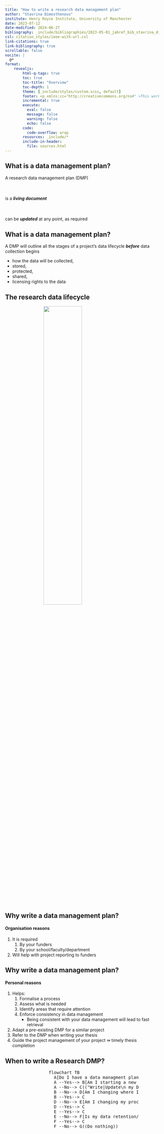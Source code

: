 ```yaml
---
title: "How to write a research data management plan"
author: "Stavrina Dimosthenous"
institute: Henry Royce Institute, University of Manchester
date: 2023-07-12
date-modified: 2024-06-27
bibliography: _include/bibliographies/2023-05-01_jabref_bib_stavrina_dimosthenous.bib
csl: citation_styles/ieee-with-url.csl
link-citations: true
link-bibliography: true
scrollable: false
nocite: |
  @*
format:
    revealjs:
        html-q-tags: true
        toc: true
        toc-title: "Overview"
        toc-depth: 1
        theme: [_include/styles/custom.scss, default]
        footer: <p xmlns:cc="http://creativecommons.org/ns#" >This work by <a rel="cc:attributionURL dct:creator" property="cc:attributionName" href="https://orcid.org/0000-0002-6199-5094">Stavrina Dimosthenous</a> is licensed under <a href="https://creativecommons.org/licenses/by-nc-sa/4.0/?ref=chooser-v1" target="_blank" rel="license noopener noreferrer" style="display:inline-block;">CC BY-NC-SA 4.0<img style="height:22px!important;margin-left:3px;vertical-align:text-bottom;" src="https://mirrors.creativecommons.org/presskit/icons/cc.svg?ref=chooser-v1" alt=""><img style="height:22px!important;margin-left:3px;vertical-align:text-bottom;" src="https://mirrors.creativecommons.org/presskit/icons/by.svg?ref=chooser-v1" alt=""><img style="height:22px!important;margin-left:3px;vertical-align:text-bottom;" src="https://mirrors.creativecommons.org/presskit/icons/nc.svg?ref=chooser-v1" alt=""><img style="height:22px!important;margin-left:3px;vertical-align:text-bottom;" src="https://mirrors.creativecommons.org/presskit/icons/sa.svg?ref=chooser-v1" alt=""></a></p>
        incremental: true
        execute:
          eval: false
          message: false
          warning: false
          echo: false
        code:
          code-overflow: wrap
        resources: _include/*
        include-in-header: 
          file: sources.html
---
```


## What is a data management plan?

A research data management plan (DMP)

:::{.fragment style="margin:10% 0"}
is a ***living document***
:::

:::{.fragment}
can be ***updated*** at any point, as required
:::


## What is a data management plan?
A DMP will outline all the stages of a project's data lifecycle ***before*** data collection begins

- how the data will be collected, 
- stored,
- protected,
- shared,
- licensing rights to the data

## The research data lifecycle

![](images/rdm_images/rdm_lifecycle_royce.png){style="display:block;height:50%;width:50%;margin:0 auto;"}

## Why write a data management plan?
#### Organisation reasons
1. It is required
   1. By your funders
   2. By your school/faculty/department
2. Will help with project reporting to funders

## Why write a data management plan?{.smaller}
#### Personal reasons

1. Helps:
   1. Formalise a process
   2. Assess what is needed
   3. Identify areas that require attention
   4. Enforce consistency in data management
      - Being consistent with your data management will lead to fast retrieval 
2. Adapt a pre-existing DMP for a similar project
3. Refer to the DMP when writing your thesis
4. Guide the project management of your project ⇛ timely thesis completion


## When to write a Research DMP?

<div class="cell" style="display:block; margin:0 0 0 25%; height:62%; width:62%;">
<div class="cell-output-display">
<div id="when-rmdp">
<div>
<pre class="mermaid" data-label="when-rmdp">
  flowchart TB
    A[Do I have a data managment plan?]
    A --Yes--> B[Am I starting a new experiment?]
    A --No--> C(("Write|Update\n my DMP"))
    B --No--> D[Am I changing where I store my research data?]
    B --Yes--> C
    D --No--> E[Am I changing my processing methods?]
    D --Yes--> C
    E --Yes--> C
    E --No--> F[Is my data retention/preservation policy changing?]
    F --Yes--> C
    F --No--> G((Do nothing))
</pre>
</div>
</div>
</div>
</div>

## Plan{.smaller}

### Gather your resources

- Guidance and policy documents including:
  1. Funder guidance
  2. Institutional guidance
  3. Private funder guidance (e.g. industrial sponsor)
- Decide on your DMP workflow
  - When to update
  - One vs. several DMPs
- Seek reviewers for your DMP

## Plan{.smaller}

### Consider your project

- Pre-existing data
- Research group data management methods
  1. Does the group use a particular storage system?
  2. How does my group share files internally and externally?
  3. How does my group collaborate?
  4. How does my group manage physical data storage, i.e. samples
- Institutional data management resources
- Is the data sensitive to a defence or commercial project?

## Collect

- What type of data?
  - Physical (Don't forget samples are data too!)
    - What types of samples?
  - Digital
    - What file formats?

## Collect

- How?
  - Physical
    - Received from partner?
    - Created in lab?
  - Digital
    - What pieces of data acquisition equipment?
    - How data will be generated from simulations?

## Collect

- Where will the data be acquired from?
  - Novel?
  - Publicly available?
  - Data from group?
  - Data from partners?

## Collect{.smaller}

- What Software do I need?
  - Do I need specialised software to acquire and analyse the data?
  - What type of file formats does the software I need export to?
  - Can I convert acquired data to open file formats?
  - How will I acquire this software? 
    - Free and Open Source?
    - Licensed?
- What support will I need from institutional resources (people)?
- What software will I be using to track samples?
  - Sample tracking software?
- What software will I be using to track experiments?
  - Electronic laboratory notebooks?

## Process{.smaller}
- Does data need to be transferred between locations?
- How will data be organised?
  - Sensible directory naming conventions
  - Sensible file naming conventions
- Does data come in proprietary file formats?
  - Does it need to be converted to an open file format?
  - Will it be easily accessible by 'analysis programmes'?
- Will data need to be cleaned before analysis?

:::{.fragment}
<span style="font-size:3rem;">***How will the processing step be documented?***</span>
:::

## Analyse

<div style="margin: 20% 0;">

<span style="font-size:4rem;">***Well documented == reproducible***</span>

</div>
## Preserve
- How will the data be stored temporarily, short-term, long-term?
- How long will the data be retained for after the end of the project?
- Will the data be archived?
- Are there any data destruction procedures that need to be followed?
- Public v Institutional (or Subscription) & Open v Subscription-based Repositories

## Share

Two aspects to sharing research and data:

1. Internal to the project
   - Perhaps external to your institution
2. Publishing  


## Share{.smaller}

Consider:

- Who owns the intellectual property rights to the data?
- Partner policy
- Funder policy

Will determine:

- If the data will remain with the research group
- How the data can be shared?
- Where the data can be shared?
- Who will have reuse rights to it?

## Share

Repositories:

- Which repository will make my data more visible? (**F**indable to the community)
- Is there a specific repository to desposit to in accordance with my funder policy?
- Could my data be made more **A**ccessible **I**nteroperable **R**eusable?
- How do I want to license my data/code?

## Share

Open access:

<ol>
<li class="fragment fade-in-then-semi-out">Diamond</li>
<li class="fragment">Gold</li>
<li class="fragment">Green</li>
</ol>

<!-- :::{.fragment .fade-in-then-semi-out}
1. Diamond
:::
1. Gold
2. Green -->

Financial aspect:

- What will I do if I can't publish Gold Open Access?

## Tips

:::{.fragment}
Weave RDM practices into your everyday workflow
:::

:::{.fragment .faded-smaller}
Not just an afterthought or check-marking activity
:::

:::{.fragment .faded-smaller}
Even as a one-person lab
:::

:::{.fragment .faded-smaller}
It is part of your work and responsibilities
:::

:::{.fragment}
Seniors need to encourage, support and promote RDM
:::

:::{.fragment}
Ask if your research group has a nominated data management champion
:::

## Remember

:::{.fragment style="margin:10% 0"}
It is a ***living document***
:::

:::{.fragment}
can ***change*** to reflect changes in the direction of your project
:::


## Resources

<div style="margin: 20% 0;">

<a href="https://royce-data.github.io/royce-data-handbook/rdm/rdmp-guide.html#data-sharing" style="font-size:4rem;color:$link-color">Data Curators RDMP Guide</a>

</div>

## References{ style="font-size:18px;"}

:::{#refs}
:::